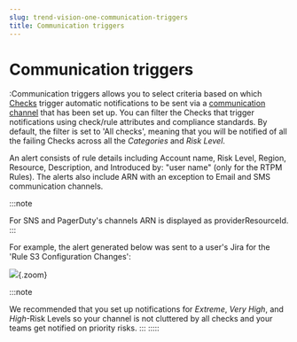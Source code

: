 ```yaml
---
slug: trend-vision-one-communication-triggers
title: Communication triggers
---
```

# Communication triggers

:Communication triggers allows you to select criteria based on which [Checks](model-check.mdx) trigger automatic notifications to be sent via a [communication channel](communication-integrations.mdx) that has been set up. You can filter the Checks that trigger notifications using check/rule attributes and compliance standards. By default, the filter is set to 'All checks', meaning that you will be notified of all the failing Checks across all the *Categories* and *Risk Level*.

An alert consists of rule details including Account name, Risk Level, Region, Resource, Description, and Introduced by: "user name" (only for the RTPM Rules). The alerts also include ARN with an exception to Email and SMS communication channels.

:::note

For SNS and PagerDuty's channels ARN is displayed as providerResourceId.
:::

For example, the alert generated below was sent to a user's Jira for the 'Rule S3 Configuration Changes':

![](/images/jira-alert=19fb93bf-3ef9-4ac2-8be5-0591a9c38eee.webp){.zoom}

:::note

We recommended that you set up notifications for *Extreme*, *Very High*, and *High*-Risk Levels so your channel is not cluttered by all checks and your teams get notified on priority risks.
:::
:::::
